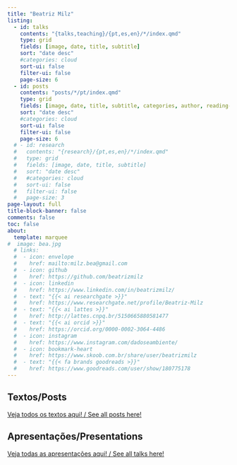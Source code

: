 ```yaml
---
title: "Beatriz Milz"
listing:
  - id: talks
    contents: "{talks,teaching}/{pt,es,en}/*/index.qmd"
    type: grid
    fields: [image, date, title, subtitle]
    sort: "date desc"
    #categories: cloud
    sort-ui: false
    filter-ui: false
    page-size: 6
  - id: posts
    contents: "posts/*/pt/index.qmd"
    type: grid
    fields: [image, date, title, subtitle, categories, author, reading-time]  
    sort: "date desc"
    #categories: cloud
    sort-ui: false
    filter-ui: false
    page-size: 6
  # - id: research
  #   contents: "{research}/{pt,es,en}/*/index.qmd"
  #   type: grid
  #   fields: [image, date, title, subtitle]
  #   sort: "date desc"
  #   #categories: cloud
  #   sort-ui: false
  #   filter-ui: false
  #   page-size: 3    
page-layout: full
title-block-banner: false
comments: false
toc: false
about:
  template: marquee
#  image: bea.jpg
  # links:
  #  - icon: envelope
  #    href: mailto:milz.bea@gmail.com
  #  - icon: github
  #    href: https://github.com/beatrizmilz
  #  - icon: linkedin
  #    href: https://www.linkedin.com/in/beatrizmilz/
  #  - text: "{{< ai researchgate >}}"
  #    href: https://www.researchgate.net/profile/Beatriz-Milz
  #  - text: "{{< ai lattes >}}"
  #    href: http://lattes.cnpq.br/5150665880581477
  #  - text: "{{< ai orcid >}}"
  #    href: https://orcid.org/0000-0002-3064-4486
  #  - icon: instagram
  #    href: https://www.instagram.com/dadoseambiente/
  #  - icon: bookmark-heart
  #    href: https://www.skoob.com.br/share/user/beatrizmilz
  #  - text: "{{< fa brands goodreads >}}"
  #    href: https://www.goodreads.com/user/show/180775178      
---
```


<!-- ::: {#hero-heading} -->

<!-- **Português:** Boas vindas à minha página pessoal! Aqui você pode encontrar meus textos do blog, palestras e outros projetos em que estou trabalhando. -->

<!-- **English:** Welcome to my website! You can find here my blog posts, talks, and other projects I'm working on. -->

<!-- ::: -->

<!-- ------------------------------------------------------------------------ -->

## Textos/Posts

[Veja todos os textos aqui! / See all posts here!](posts/index.qmd)

::: {#posts}
:::

## Apresentações/Presentations

[Veja todas as apresentações aqui! / See all talks here!](content.qmd)

::: {#talks}
:::

<!-- ## Pesquisa/Research -->

<!-- ::: {#research} -->

<!-- ::: -->
